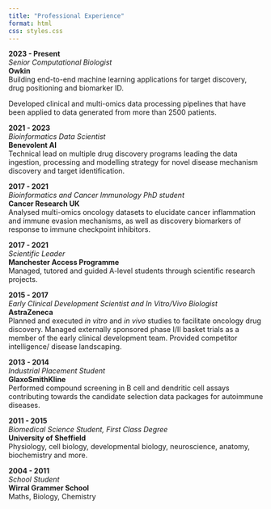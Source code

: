 ```yaml
---
title: "Professional Experience"
format: html
css: styles.css
---
```


::: {.timeline}
  
::: {.timeline-item}
**2023 - Present**  
*Senior Computational Biologist*     
**Owkin**  
Building end-to-end machine learning applications for target discovery, drug positioning and biomarker ID.

Developed clinical and multi-omics data processing pipelines that have been applied to data generated from more than 2500 patients.
:::

::: {.timeline-item}
**2021 - 2023**  
*Bioinformatics Data Scientist*       
**Benevolent AI**  
Technical lead on multiple drug discovery programs leading the data ingestion, processing and modelling strategy for novel disease mechanism discovery and target identification.
:::

::: {.timeline-item}
**2017 - 2021**  
*Bioinformatics and Cancer Immunology PhD student*      
**Cancer Research UK**  
Analysed multi-omics oncology datasets to elucidate cancer inflammation and immune evasion mechanisms, as well as discovery biomarkers of response to immune checkpoint inhibitors.
:::

::: {.timeline-item}
**2017 - 2021**  
*Scientific Leader*      
**Manchester Access Programme**  
Managed, tutored and guided A-level students through scientific research projects.
:::

::: {.timeline-item}
**2015 - 2017**     
*Early Clinical Development Scientist and In Vitro/Vivo Biologist*    
**AstraZeneca**     
Planned and executed *in vitro* and *in vivo* studies to facilitate oncology drug discovery. 
Managed externally sponsored phase I/II basket trials as a member of the early clinical development team.
Provided competitor intelligence/ disease landscaping.
:::

::: {.timeline-item}
**2013 - 2014**     
*Industrial Placement Student*     
**GlaxoSmithKline**     
Performed compound screening in B cell and dendritic cell assays contributing towards the candidate selection data packages for autoimmune diseases.
:::

::: {.timeline-item}
**2011 - 2015**     
*Biomedical Science Student, First Class Degree*     
**University of Sheffield**     
Physiology, cell biology, developmental biology, neuroscience, anatomy, biochemistry and more.
:::

::: {.timeline-item}
**2004 - 2011**     
*School Student*     
**Wirral Grammer School**     
Maths, Biology, Chemistry
:::

:::
